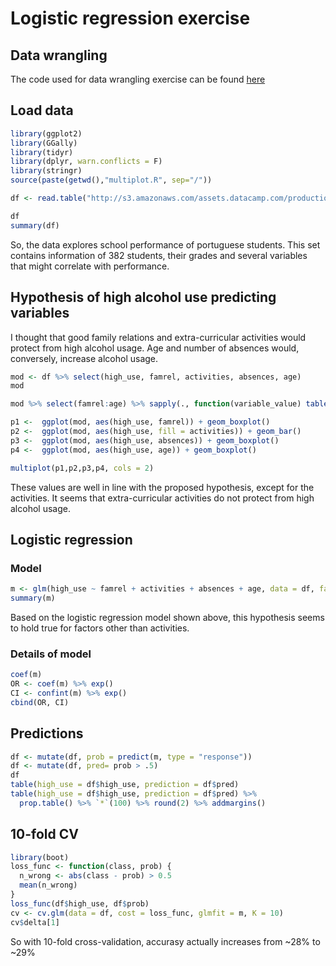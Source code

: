 # Logistic regression exercise

## Data wrangling
The code used for data wrangling exercise can be found [here](https://github.com/Juhous/IODS-project/blob/master/create_alc.R)

## Load data

```r
library(ggplot2)
library(GGally)
library(tidyr)
library(dplyr, warn.conflicts = F)
library(stringr)
source(paste(getwd(),"multiplot.R", sep="/"))

df <- read.table("http://s3.amazonaws.com/assets.datacamp.com/production/course_2218/datasets/alc.txt", sep=",", head = T) %>% tbl_df()

df
summary(df)
```
So, the data explores school performance of portuguese students. This set contains information of 382 students, their grades and several variables that might correlate with performance.

## Hypothesis of high alcohol use predicting variables
I thought that good family relations and extra-curricular activities would protect from high alcohol usage. Age and number of absences would, conversely, increase alcohol usage. 

```r
mod <- df %>% select(high_use, famrel, activities, absences, age) 
mod

mod %>% select(famrel:age) %>% sapply(., function(variable_value) table(mod$high_use, variable_value))

p1 <-  ggplot(mod, aes(high_use, famrel)) + geom_boxplot() 
p2 <-  ggplot(mod, aes(high_use, fill = activities)) + geom_bar()
p3 <-  ggplot(mod, aes(high_use, absences)) + geom_boxplot() 
p4 <-  ggplot(mod, aes(high_use, age)) + geom_boxplot() 

multiplot(p1,p2,p3,p4, cols = 2)

```
These values are well in line with the proposed hypothesis, except for the activities. It seems that extra-curricular activities do not protect from high alcohol usage. 

## Logistic regression 
### Model
```r
m <- glm(high_use ~ famrel + activities + absences + age, data = df, family = binomial)
summary(m)

```

Based on the logistic regression model shown above, this hypothesis seems to hold true for factors other than activities. 

### Details of model
```r
coef(m)
OR <- coef(m) %>% exp()
CI <- confint(m) %>% exp() 
cbind(OR, CI)
```


## Predictions
```r
df <- mutate(df, prob = predict(m, type = "response"))
df <- mutate(df, pred= prob > .5)
df
table(high_use = df$high_use, prediction = df$pred)
table(high_use = df$high_use, prediction = df$pred) %>%
  prop.table() %>% `*`(100) %>% round(2) %>% addmargins()
```


## 10-fold CV
```r
library(boot)
loss_func <- function(class, prob) {
  n_wrong <- abs(class - prob) > 0.5
  mean(n_wrong)
}
loss_func(df$high_use, df$prob)
cv <- cv.glm(data = df, cost = loss_func, glmfit = m, K = 10)
cv$delta[1]
```
So with 10-fold cross-validation, accurasy actually increases from ~28% to ~29%
